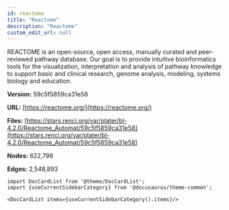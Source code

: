 ```yaml
---
id: reactome
title: "Reactome"
description: "Reactome"
custom_edit_url: null
---
```





REACTOME is an open-source, open access, manually curated and peer-reviewed pathway database. Our goal is to provide intuitive bioinformatics tools for the visualization, interpretation and analysis of pathway knowledge to support basic and clinical research, genome analysis, modeling, systems biology and education.

**Version:** 59c5f5859ca31e58

**URL:** [https://reactome.org/](https://reactome.org/)

**Files:** [https://stars.renci.org/var/plater/bl-4.2.0/Reactome_Automat/59c5f5859ca31e58](https://stars.renci.org/var/plater/bl-4.2.0/Reactome_Automat/59c5f5859ca31e58)

**Nodes:** 622,798

**Edges:** 2,548,893





```mdx-code-block
import DocCardList from '@theme/DocCardList';
import {useCurrentSidebarCategory} from '@docusaurus/theme-common';

<DocCardList items={useCurrentSidebarCategory().items}/>
```
      